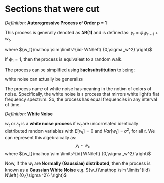 # Sections that were cut


*Definition:* **Autoregressive Process of Order p = 1**

This process is generally denoted as **AR(1)** and is defined as:
${y_t} = {\phi _1}{y_{t - 1}} + {w_t},$

where ${w_t}\mathop \sim \limits^{iid} WN\left( {0,\sigma _w^2} \right)$

If $\phi _1 = 1$, then the process is equivalent to a random walk.

The process can be simplified using **backsubstitution** to being:



white noise can actually be generalize

The process name of white noise has meaning in the notion of colors of noise. Specifically, the white noise is a process that mirrors white light's flat frequency spectrum. So, the process has equal frequencies in any interval of time.

*Definition:* **White Noise**

$w_t$ or $\varepsilon _t$ is a **white noise process** if $w_t$ are uncorrelated identically distributed random variables with
$E\left[w_t\right] = 0$ and $Var\left[w_t\right] = \sigma ^2$, for all $t$. We can represent this algebraically as:
$$y_t = w_t,$$
where ${w_t}\mathop \sim \limits^{id} WN\left( {0,\sigma _w^2} \right)$

Now, if the $w_t$ are **Normally (Gaussian) distributed**, then the process is known as a **Gaussian White Noise** e.g. ${w_t}\mathop \sim \limits^{iid} N\left( {0,{\sigma ^2}} \right)$




